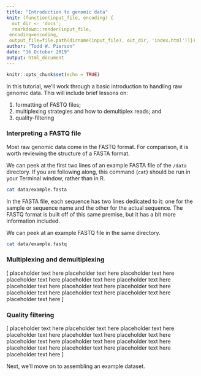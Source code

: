 ```yaml
---
title: "Introduction to genomic data"
knit: (function(input_file, encoding) {
  out_dir <- 'docs';
  rmarkdown::render(input_file,
 encoding=encoding,
 output_file=file.path(dirname(input_file), out_dir, 'index.html'))})
author: "Todd W. Pierson"
date: "16 October 2019"
output: html_document
---
```


```r
knitr::opts_chunk$set(echo = TRUE)
```

In this tutorial, we'll work through a basic introduction to handling raw genomic data. This will include brief lessons on:

1) formatting of FASTQ files;
2) multiplexing strategies and how to demultiplex reads; and
3) quality-filtering

### Interpreting a FASTQ file

Most raw genomic data come in the FASTQ format. For comparison, it is worth reviewing the structure of a FASTA format. 

We can peek at the first two lines of an example FASTA file of the `/data` directory. If you are following along, this command (`cat`) should be run in your Terminal window, rather than in R.

```bash
cat data/example.fasta
```

In the FASTA file, each sequence has two lines dedicated to it: one for the sample or sequence name and the other for the actual sequence. The FASTQ format is built off of this same premise, but it has a bit more information included.

We can peek at an example FASTQ file in the same directory.
```bash
cat data/example.fastq
```

### Multiplexing and demultiplexing

[ placeholder text here placeholder text here placeholder text here placeholder text here placeholder text here placeholder text here placeholder text here placeholder text here placeholder text here placeholder text here placeholder text here placeholder text here placeholder text here ]

### Quality filtering

[ placeholder text here placeholder text here placeholder text here placeholder text here placeholder text here placeholder text here placeholder text here placeholder text here placeholder text here placeholder text here placeholder text here placeholder text here placeholder text here ]

Next, we'll move on to assembling an example dataset.
